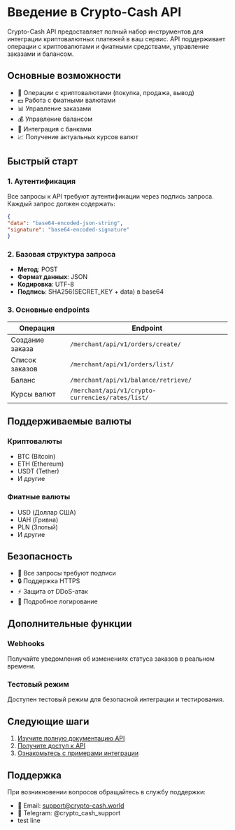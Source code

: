 # Введение в Crypto-Cash API

Crypto-Cash API предоставляет полный набор инструментов для интеграции криптовалютных платежей в ваш сервис. API поддерживает операции с криптовалютами и фиатными средствами, управление заказами и балансом.

## Основные возможности

- 💱 Операции с криптовалютами (покупка, продажа, вывод)
- 💵 Работа с фиатными валютами
- 📊 Управление заказами
- 💰 Управление балансом
- 🏦 Интеграция с банками
- 📈 Получение актуальных курсов валют

## Быстрый старт

### 1. Аутентификация

Все запросы к API требуют аутентификации через подпись запроса. Каждый запрос должен содержать:


```json
{
"data": "base64-encoded-json-string",
"signature": "base64-encoded-signature"
}
```


### 2. Базовая структура запроса

- **Метод**: POST
- **Формат данных**: JSON
- **Кодировка**: UTF-8
- **Подпись**: SHA256(SECRET_KEY + data) в base64

### 3. Основные endpoints

| Операция | Endpoint |
|----------|----------|
| Создание заказа | `/merchant/api/v1/orders/create/` |
| Список заказов | `/merchant/api/v1/orders/list/` |
| Баланс | `/merchant/api/v1/balance/retrieve/` |
| Курсы валют | `/merchant/api/v1/crypto-currencies/rates/list/` |

## Поддерживаемые валюты

### Криптовалюты
- BTC (Bitcoin)
- ETH (Ethereum)
- USDT (Tether)
- И другие

### Фиатные валюты
- USD (Доллар США)
- UAH (Гривна)
- PLN (Злотый)
- И другие

## Безопасность

- 🔐 Все запросы требуют подписи
- 🔒 Поддержка HTTPS
- ⚡ Защита от DDoS-атак
- 📝 Подробное логирование

## Дополнительные функции

### Webhooks
Получайте уведомления об изменениях статуса заказов в реальном времени.

### Тестовый режим
Доступен тестовый режим для безопасной интеграции и тестирования.

## Следующие шаги

1. [Изучите полную документацию API](/api-reference)
2. [Получите доступ к API](/getting-started)
3. [Ознакомьтесь с примерами интеграции](/examples)

## Поддержка

При возникновении вопросов обращайтесь в службу поддержки:
- 📧 Email: support@crypto-cash.world
- 💬 Telegram: @crypto_cash_support
- test line
